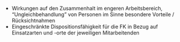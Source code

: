 - Wirkungen auf den Zusammenhalt im engeren Arbeitsbereich, “Ungleichbehandlung” von Personen im Sinne besondere Vorteile / Rücksichtnahmen
- Eingeschränkte Dispositionsfähigkeit für die FK in Bezug auf Einsatzarten und -orte der jeweiligen Mitarbeitenden
